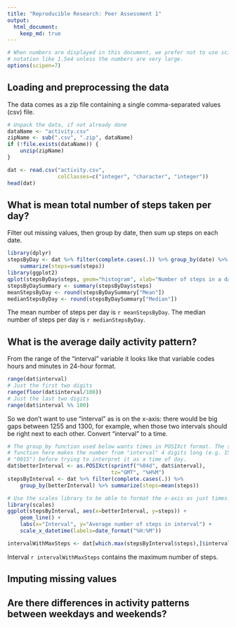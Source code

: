 ```yaml
---
title: "Reproducible Research: Peer Assessment 1"
output: 
  html_document:
    keep_md: true
---
```


```r
# When numbers are displayed in this document, we prefer not to use scientific
# notation like 1.5e4 unless the numbers are very large.
options(scipen=7)
```

## Loading and preprocessing the data

The data comes as a zip file containing a single comma-separated values (csv)
file.

```r
# Unpack the data, if not already done
dataName <- "activity.csv"
zipName <- sub(".csv", ".zip", dataName)
if (!file.exists(dataName)) {
    unzip(zipName)
}

dat <- read.csv("activity.csv",
                colClasses=c("integer", "character", "integer"))
head(dat)
```


## What is mean total number of steps taken per day?

Filter out missing values, then group by date, then sum up steps on each date.

```r
library(dplyr)
stepsByDay <- dat %>% filter(complete.cases(.)) %>% group_by(date) %>%
    summarize(steps=sum(steps))
library(ggplot2)
qplot(stepsByDay$steps, geom="histogram", xlab="Number of steps in a day")
stepsByDaySummary <- summary(stepsByDay$steps)
meanStepsByDay <- round(stepsByDaySummary["Mean"])
medianStepsByDay <- round(stepsByDaySummary["Median"])
```

The mean number of steps per day is `r meanStepsByDay`.
The median number of steps per day is `r medianStepsByDay`.


## What is the average daily activity pattern?

From the range of the "interval" variable it looks like that variable codes
hours and minutes in 24-hour format.

```r
range(dat$interval)
# Just the first two digits
range(floor(dat$interval/100))
# Just the last two digits
range(dat$interval %% 100)
```

So we don't want to use "interval" as is on the x-axis: there would be big gaps
between 1255 and 1300, for example, when those two intervals should be right next to
each other. Convert "interval" to a time.

```r
# The group_by function used below wants times in POSIXct format. The sprintf
# function here makes the number from "interval" 4 digits long (e.g. 15 becomes
# "0015") before trying to interpret it as a time of day.
dat$betterInterval <- as.POSIXct(sprintf("%04d", dat$interval),
                                 tz="GMT", "%H%M")
stepsByInterval <- dat %>% filter(complete.cases(.)) %>%
    group_by(betterInterval) %>% summarize(steps=mean(steps))

# Use the scales library to be able to format the x-axis as just times.
library(scales)
ggplot(stepsByInterval, aes(x=betterInterval, y=steps)) +
    geom_line() +
    labs(x="Interval", y="Average number of steps in interval") +
    scale_x_datetime(labels=date_format("%H:%M"))

intervalWithMaxSteps <- dat[which.max(stepsByInterval$steps),]$interval
```

Interval `r intervalWithMaxSteps` contains the maximum number of steps.


## Imputing missing values



## Are there differences in activity patterns between weekdays and weekends?
